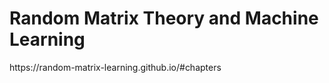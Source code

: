 # Random Matrix Theory and Machine Learning

https://random-matrix-learning.github.io/#chapters

## 